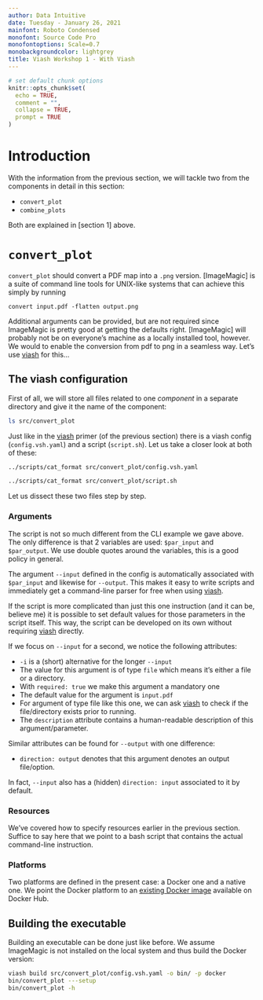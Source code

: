 ```yaml
---
author: Data Intuitive
date: Tuesday - January 26, 2021
mainfont: Roboto Condensed
monofont: Source Code Pro
monofontoptions: Scale=0.7
monobackgroundcolor: lightgrey
title: Viash Workshop 1 - With Viash
---
```


```r
# set default chunk options
knitr::opts_chunk$set(
  echo = TRUE,
  comment = "",
  collapse = TRUE,
  prompt = TRUE
)
```

# Introduction

With the information from the previous section, we will tackle two from the components in detail in this section:

- `convert_plot`
- `combine_plots`

Both are explained in [section 1] above.

# `convert_plot`

`convert_plot` should convert a PDF map into a `.png` version. [ImageMagic] is a suite of command line tools for UNIX-like systems that can achieve this simply by running

```
convert input.pdf -flatten output.png
```

Additional arguments can be provided, but are not required since ImageMagic is pretty good at getting the defaults right. [ImageMagic] will probably not be on everyone's machine as a locally installed tool, however. We would to enable the conversion from pdf to png in a seamless way. Let's use [viash] for this...

## The viash configuration

First of all, we will store all files related to one _component_ in a separate directory and give it the name of the component:

```sh
ls src/convert_plot
```

Just like in the [viash] primer (of the previous section) there is a viash config (`config.vsh.yaml`) and a script (`script.sh`). Let us take a closer look at both of these:

```sh
../scripts/cat_format src/convert_plot/config.vsh.yaml
```

```sh
../scripts/cat_format src/convert_plot/script.sh
```

Let us dissect these two files step by step.

### Arguments

The script is not so much different from the CLI example we gave above. The only difference is that 2 variables are used: `$par_input` and `$par_output`. We use double quotes around the variables, this is a good policy in general.

The argument `--input` defined in the config is automatically associated with `$par_input` and likewise for `--output`. This makes it easy to write scripts and immediately get a command-line parser for free when using [viash].

If the script is more complicated than just this one instruction (and it can be, believe me) it is possible to set default values for those parameters in the script itself. This way, the script can be developed on its own without requiring [viash] directly.

If we focus on `--input` for a second, we notice the following attributes:

- `-i` is a (short) alternative for the longer `--input`
- The value for this argument is of type `file` which means it's either a file or a directory.
- With `required: true` we make this argument a mandatory one
- The default value for the argument is `input.pdf`
- For argument of type file like this one, we can ask [viash] to check if the file/directory exists prior to running.
- The `description` attribute contains a human-readable description of this argument/parameter.

Similar attributes can be found for `--output` with one difference:

- `direction: output` denotes that this argument denotes an output file/option.

In fact, `--input` also has a (hidden) `direction: input` associated to it by default.

### Resources

We've covered how to specify resources earlier in the previous section. Suffice to say here that we point to a bash script that contains the actual command-line instruction.

### Platforms

Two platforms are defined in the present case: a Docker one and a native one. We point the Docker platform to an [ existing Docker image](https://hub.docker.com/r/dpokidov/imagemagick/) available on Docker Hub.

## Building the executable

Building an executable can be done just like before. We assume ImageMagic is not installed on the local system and thus build the Docker version:

```sh
viash build src/convert_plot/config.vsh.yaml -o bin/ -p docker
bin/convert_plot ---setup
bin/convert_plot -h
```



[viash]: https://github.com/data-intuitive/viash
